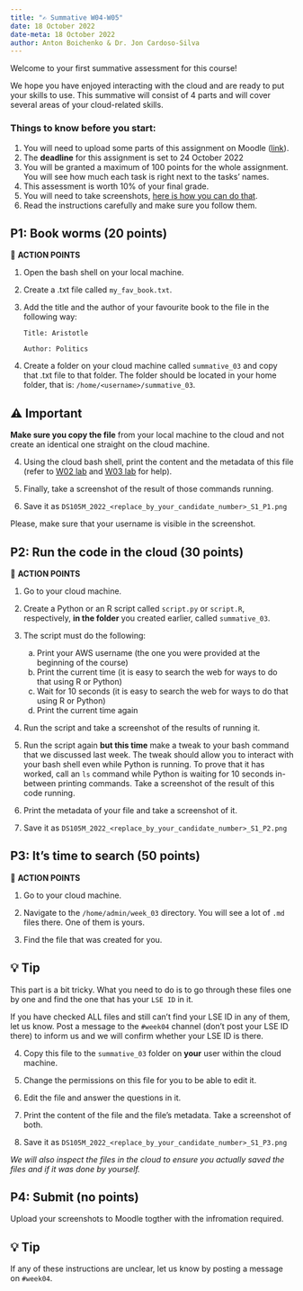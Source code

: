```yaml
---
title: "✍️ Summative W04-W05"
date: 18 October 2022
date-meta: 18 October 2022
author: Anton Boichenko & Dr. Jon Cardoso-Silva
---
```


Welcome to your first summative assessment for this course! 

We hope you have enjoyed interacting with the cloud and are ready to put your skills to use. This summative will consist of 4 parts and will cover several areas of your cloud-related skills. 

### Things to know before you start:  
1. You will need to upload some parts of this assignment on Moodle ([link](https://moodle.lse.ac.uk/mod/coursework/view.php?id=1127337)).
2. The **deadline** for this assignment is set to 24 October 2022
3. You will be granted a maximum of 100 points for the whole assignment. You will see how much each task is right next to the tasks' names. 
4. This assessment is worth 10% of your final grade.
5. You will need to take screenshots, [here is how you can do that](https://www.take-a-screenshot.org/). 
6. Read the instructions carefully and make sure you follow them.



## P1: Book worms (20 points)

🎯 **ACTION POINTS**

1. Open the bash shell on your local machine.
2. Create a .txt file called `my_fav_book.txt`.
3. Add the title and the author of your favourite book to the file in the following way:

    ```
    Title: Aristotle

    Author: Politics
    ```

3. Create a folder on your cloud machine called `summative_03` and copy that .txt file to that folder. The folder should be located in your home folder, that is: `/home/<username>/summative_03`.  

::: {.callout-important}
## ⚠️ Important

**Make sure you copy the file** from your local machine to the cloud and not create an identical one straight on the cloud machine.  
:::

4. Using the cloud bash shell, print the content and the metadata of this file (refer to [W02 lab](/weeks/week02/lab.qmd) and [W03 lab](/weeks/week03/lab.qmd) for help). 

5. Finally, take a screenshot of the result of those commands running.

6. Save it as `DS105M_2022_<replace_by_your_candidate_number>_S1_P1.png`

Please, make sure that your username is visible in the screenshot. 


## P2: Run the code in the cloud (30 points)

🎯 **ACTION POINTS**

1. Go to your cloud machine.

2. Create a Python or an R script called `script.py` or `script.R`, respectively, **in the folder** you created earlier, called `summative_03`. 

3. The script must do the following:
    a. Print your AWS username (the one you were provided at the beginning of the course)
    b. Print the current time (it is easy to search the web for ways to do that using R or Python)
    c. Wait for 10 seconds (it is easy to search the web for ways to do that using R or Python)
    d. Print the current time again

4. Run the script and take a screenshot of the results of running it. 

5. Run the script again **but this time** make a tweak to your bash command that we discussed last week. The tweak should allow you to interact with your bash shell even while Python is running. To prove that it has worked, call an `ls` command while Python is waiting for 10 seconds in-between printing commands. 
    Take a screenshot of the result of this code running. 

6. Print the metadata of your file and take a screenshot of it. 

7. Save it as `DS105M_2022_<replace_by_your_candidate_number>_S1_P2.png`


## P3: It's time to search (50 points)

🎯 **ACTION POINTS**

1. Go to your cloud machine.

2. Navigate to the `/home/admin/week_03` directory. You will see a lot of `.md` files there. One of them is yours.

3. Find the file that was created for you.  

::: {.callout-tip}
## 💡 Tip

This part is a bit tricky. What you need to do is to go through these files one by one and find the one that has your `LSE ID` in it.

If you have checked ALL files and still can't find your LSE ID in any of them, let us know. Post a message to the `#week04` channel (don't post your LSE ID there) to inform us and we will confirm whether your LSE ID is there.
:::

4. Copy this file to the `summative_03` folder on **your** user within the cloud machine. 

5. Change the permissions on this file for you to be able to edit it.

6. Edit the file and answer the questions in it.

7. Print the content of the file and the file's metadata. Take a screenshot of both. 

8. Save it as `DS105M_2022_<replace_by_your_candidate_number>_S1_P3.png`

_We will also inspect the files in the cloud to ensure you actually saved the files and if it was done by yourself._

## P4: Submit (no points)

Upload your screenshots to Moodle togther with the infromation required. 

::: {.callout-tip}
## 💡 Tip

If any of these instructions are unclear, let us know by posting a message on `#week04`.
:::